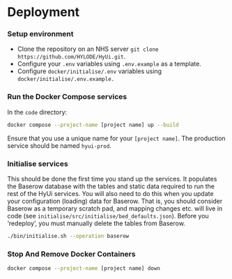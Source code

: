 # Deployment


### Setup environment

- Clone the repository on an NHS server `git clone https://github.com/HYLODE/HyUi.git`.
- Configure your `.env` variables using `.env.example` as a template.
- Configure `docker/initialise/.env` variables using `docker/initialise/.env.example.`

### Run the Docker Compose services

In the `code` directory:

```sh
docker compose --project-name [project name] up --build
```

Ensure that you use a unique name for your `[project name]`. The production service should be named `hyui-prod`.

### Initialise services

This should be done the first time you stand up the services. It populates the Baserow database with the tables and static data required to run the rest of the HyUi services. You will also need to do this when you update your configuration (loading) data for Baserow. That is, you should consider Baserow as a temporary scratch pad, and mapping changes etc. will live in code (see `initialise/src/initialise/bed_defaults.json`). Before you 'redeploy', you must manually delete the tables from Baserow.


```sh
./bin/initialise.sh --operation baserow
```

### Stop And Remove Docker Containers

```sh
docker compose --project-name [project name] down
```
